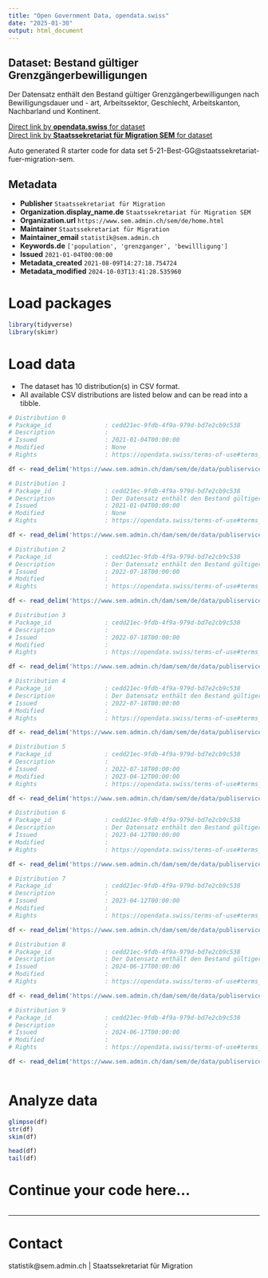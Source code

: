 ```yaml
---
title: "Open Government Data, opendata.swiss"
date: "2025-01-30"
output: html_document
---
```


## Dataset: Bestand gültiger Grenzgängerbewilligungen

Der Datensatz enthält den Bestand gültiger Grenzgängerbewilligungen nach Bewilligungsdauer und - art, Arbeitssektor, Geschlecht, Arbeitskanton, Nachbarland und Kontinent.

[Direct link by **opendata.swiss** for dataset](https://opendata.swiss/de/dataset/bestand-gultiger-grenzgangerbewilligungen)<br>
[Direct link by **Staatssekretariat für Migration SEM** for dataset](https://www.sem.admin.ch/sem/de/home/publiservice/statistik/auslaenderstatistik.html)

Auto generated R starter code for data set 5-21-Best-GG@staatssekretariat-fuer-migration-sem.

## Metadata

- **Publisher** `Staatssekretariat für Migration`
- **Organization.display_name.de** `Staatssekretariat für Migration SEM`
- **Organization.url** `https://www.sem.admin.ch/sem/de/home.html`
- **Maintainer** `Staatssekretariat für Migration`
- **Maintainer_email** `statistik@sem.admin.ch`
- **Keywords.de** `['population', 'grenzganger', 'bewillligung']`
- **Issued** `2021-01-04T00:00:00`
- **Metadata_created** `2021-08-09T14:27:18.754724`
- **Metadata_modified** `2024-10-03T13:41:28.535960`


# Load packages

```r

library(tidyverse)
library(skimr)

```

# Load data

-   The dataset has 10 distribution(s) in CSV format.
-   All available CSV distributions are listed below and can be read into a tibble.

```r

# Distribution 0
# Package_id               : cedd21ec-9fdb-4f9a-979d-bd7e2cb9c538
# Description              : 
# Issued                   : 2021-01-04T00:00:00
# Modified                 : None
# Rights                   : https://opendata.swiss/terms-of-use#terms_by_ask

df <- read_delim('https://www.sem.admin.ch/dam/sem/de/data/publiservice/statistik/auslaenderstatistik/2019/csv/5-21-Effectif-Front-f-2019.csv.download.csv/5-21-Effectif-Front-f-2019.csv')

# Distribution 1
# Package_id               : cedd21ec-9fdb-4f9a-979d-bd7e2cb9c538
# Description              : Der Datensatz enthält den Bestand gültiger Grenzgängerbewilligungen nach Bewilligungsdauer und - art, Arbeitssektor, Geschlecht, Arbeitskanton, Nachbarland und Kontinent Ende 2019.
# Issued                   : 2021-01-04T00:00:00
# Modified                 : None
# Rights                   : https://opendata.swiss/terms-of-use#terms_by_ask

df <- read_delim('https://www.sem.admin.ch/dam/sem/de/data/publiservice/statistik/auslaenderstatistik/2019/csv/5-21-Best-GG-d-2019.csv.download.csv/5-21-Best-GG-d-2019.csv')

# Distribution 2
# Package_id               : cedd21ec-9fdb-4f9a-979d-bd7e2cb9c538
# Description              : Der Datensatz enthält den Bestand gültiger Grenzgängerbewilligungen nach Bewilligungsdauer und - art, Arbeitssektor, Geschlecht, Arbeitskanton, Nachbarland und Kontinent Ende 2020. 
# Issued                   : 2022-07-18T00:00:00
# Modified                 : 
# Rights                   : https://opendata.swiss/terms-of-use#terms_by_ask

df <- read_delim('https://www.sem.admin.ch/dam/sem/de/data/publiservice/statistik/auslaenderstatistik/2020/csv/5-21-Best-GG-d-2020.csv.download.csv/5-21-Best-GG-d-2020.csv')

# Distribution 3
# Package_id               : cedd21ec-9fdb-4f9a-979d-bd7e2cb9c538
# Description              : 
# Issued                   : 2022-07-18T00:00:00
# Modified                 : 
# Rights                   : https://opendata.swiss/terms-of-use#terms_by_ask

df <- read_delim('https://www.sem.admin.ch/dam/sem/de/data/publiservice/statistik/auslaenderstatistik/2020/csv/5-21-Effectif-Front-f-2020.csv.download.csv/5-21-Effectif-Front-f-2020.csv')

# Distribution 4
# Package_id               : cedd21ec-9fdb-4f9a-979d-bd7e2cb9c538
# Description              : Der Datensatz enthält den Bestand gültiger Grenzgängerbewilligungen nach Bewilligungsdauer und - art, Arbeitssektor, Geschlecht, Arbeitskanton, Nachbarland und Kontinent Ende 2021.  Anmerkung: Vereinigtes Königreich wird neu den Drittstaaten angegliedert. 
# Issued                   : 2022-07-18T00:00:00
# Modified                 : 
# Rights                   : https://opendata.swiss/terms-of-use#terms_by_ask

df <- read_delim('https://www.sem.admin.ch/dam/sem/de/data/publiservice/statistik/auslaenderstatistik/2021/csv/5-21-Best-GG-d-2021.csv.download.csv/5-21-Best-GG-d-2021.csv')

# Distribution 5
# Package_id               : cedd21ec-9fdb-4f9a-979d-bd7e2cb9c538
# Description              : 
# Issued                   : 2022-07-18T00:00:00
# Modified                 : 2023-04-12T00:00:00
# Rights                   : https://opendata.swiss/terms-of-use#terms_by_ask

df <- read_delim('https://www.sem.admin.ch/dam/sem/de/data/publiservice/statistik/auslaenderstatistik/2021/csv/5-21-Effectif-Front-f-2021.csv.download.csv/5-21-Effectif-Front-f-2021.csv')

# Distribution 6
# Package_id               : cedd21ec-9fdb-4f9a-979d-bd7e2cb9c538
# Description              : Der Datensatz enthält den Bestand gültiger Grenzgängerbewilligungen nach Bewilligungsdauer und - art, Arbeitssektor, Geschlecht, Arbeitskanton, Nachbarland und Kontinent Ende 2022. 
# Issued                   : 2023-04-12T00:00:00
# Modified                 : 
# Rights                   : https://opendata.swiss/terms-of-use#terms_open

df <- read_delim('https://www.sem.admin.ch/dam/sem/de/data/publiservice/statistik/auslaenderstatistik/2022/csv/5-21-Best-GG-d-2022.csv.download.csv/5-21-Best-GG-d-2022.csv')

# Distribution 7
# Package_id               : cedd21ec-9fdb-4f9a-979d-bd7e2cb9c538
# Description              : 
# Issued                   : 2023-04-12T00:00:00
# Modified                 : 
# Rights                   : https://opendata.swiss/terms-of-use#terms_open

df <- read_delim('https://www.sem.admin.ch/dam/sem/de/data/publiservice/statistik/auslaenderstatistik/2022/csv/5-21-Effectif-Front-f-2022.csv.download.csv/5-21-Effectif-Front-f-2022.csv')

# Distribution 8
# Package_id               : cedd21ec-9fdb-4f9a-979d-bd7e2cb9c538
# Description              : Der Datensatz enthält den Bestand gültiger Grenzgängerbewilligungen nach Bewilligungsdauer und - art, Arbeitssektor, Geschlecht, Arbeitskanton, Nachbarland und Kontinent Ende 2023. 
# Issued                   : 2024-06-17T00:00:00
# Modified                 : 
# Rights                   : https://opendata.swiss/terms-of-use#terms_open

df <- read_delim('https://www.sem.admin.ch/dam/sem/de/data/publiservice/statistik/auslaenderstatistik/2023/csv/5-21-Best-GG-d-2023.csv.download.csv/5-21-Best-GG-d-2023.csv')

# Distribution 9
# Package_id               : cedd21ec-9fdb-4f9a-979d-bd7e2cb9c538
# Description              : 
# Issued                   : 2024-06-17T00:00:00
# Modified                 : 
# Rights                   : https://opendata.swiss/terms-of-use#terms_open

df <- read_delim('https://www.sem.admin.ch/dam/sem/de/data/publiservice/statistik/auslaenderstatistik/2023/csv/5-21-Effectif-Front-f-2023.csv.download.csv/5-21-Effectif-Front-f-2023.csv')



```

# Analyze data

```r

glimpse(df)
str(df)
skim(df)

head(df)
tail(df)

```

# Continue your code here...

```r

```

------------------------------------------------------------------------

# Contact

statistik@sem.admin.ch | Staatssekretariat für Migration
